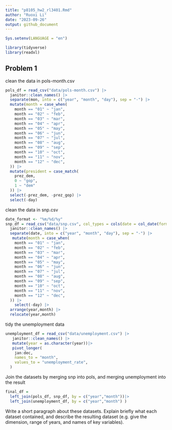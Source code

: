 ```yaml
---
title: "p8105_hw2_rl3401.Rmd"
author: "Ruoxi Li"
date: "2023-09-26"
output: github_document
---
```

```r
Sys.setenv(LANGUAGE = "en")
```

```r
library(tidyverse)
library(readxl)
```


## Problem 1

clean the data in pols-month.csv

```r
pols_df = read_csv("data/pols-month.csv") |>
  janitor::clean_names() |>
  separate(mon, into = c("year", "month", "day"), sep = "-") |>
  mutate(month = case_when(
    month == "01" ~ "jan",
    month == "02" ~ "feb",
    month == "03" ~ "mar",
    month == "04" ~ "apr",
    month == "05" ~ "may",
    month == "06" ~ "jun",
    month == "07" ~ "jul",
    month == "08" ~ "aug",
    month == "09" ~ "sep",
    month == "10" ~ "oct",
    month == "11" ~ "nov",
    month == "12" ~ "dec",
  )) |>
  mutate(president = case_match(
    prez_dem,
    0 ~ "gop",
    1 ~ "dem"
  )) |>
  select(-prez_dem, -prez_gop) |>
  select(-day)
```

clean the data in snp.csv 

```r
date_format <- "%m/%d/%y"
snp_df = read_csv("data/snp.csv", col_types = cols(date = col_date(format = date_format))) |>
  janitor::clean_names() |>
  separate(date, into = c("year", "month", "day"), sep = "-") |>
   mutate(month = case_when(
    month == "01" ~ "jan",
    month == "02" ~ "feb",
    month == "03" ~ "mar",
    month == "04" ~ "apr",
    month == "05" ~ "may",
    month == "06" ~ "jun",
    month == "07" ~ "jul",
    month == "08" ~ "aug",
    month == "09" ~ "sep",
    month == "10" ~ "oct",
    month == "11" ~ "nov",
    month == "12" ~ "dec",
  )) |>
    select(-day) |>
  arrange(year,month) |>
  relocate(year,month)  
```

tidy the unemployment data 

```r
unemployment_df = read_csv("data/unemployment.csv") |>
   janitor::clean_names() |>
   mutate(year = as.character(year))|>
   pivot_longer(
    jan:dec,
    names_to = "month",
    values_to = "unemployment_rate",
  ) 
```

Join the datasets by merging snp into pols, and merging unemployment into the result

```r
final_df = 
  left_join(pols_df, snp_df, by = c("year","month"))|>
  left_join(unemployment_df, by = c("year","month") )
```

Write a short paragraph about these datasets. Explain briefly what each dataset contained, and describe the resulting dataset (e.g. give the dimension, range of years, and names of key variables).
